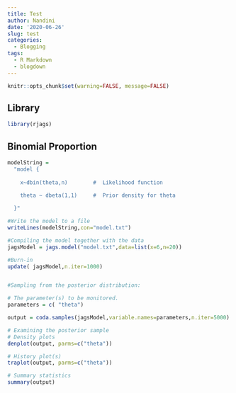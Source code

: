 ```yaml
---
title: Test
author: Nandini
date: '2020-06-26'
slug: test
categories:
  - Blogging
tags:
  - R Markdown
  - blogdown
---
```

```r
knitr::opts_chunk$set(warning=FALSE, message=FALSE)
```

## Library
```r
library(rjags)
```

## Binomial Proportion
```r
modelString = 
  "model { 
  
    x~dbin(theta,n)        #  Likelihood function

    theta ~ dbeta(1,1)     #  Prior density for theta
    
  }"

#Write the model to a file
writeLines(modelString,con="model.txt")

#Compiling the model together with the data
jagsModel = jags.model("model.txt",data=list(x=6,n=20))

#Burn-in
update( jagsModel,n.iter=1000)


#Sampling from the posterior distribution:

# The parameter(s) to be monitored.
parameters = c( "theta")  

output = coda.samples(jagsModel,variable.names=parameters,n.iter=5000)

# Examining the posterior sample
# Density plots
denplot(output, parms=c("theta"))

# History plot(s)
traplot(output, parms=c("theta"))

# Summary statistics 
summary(output) 
```

